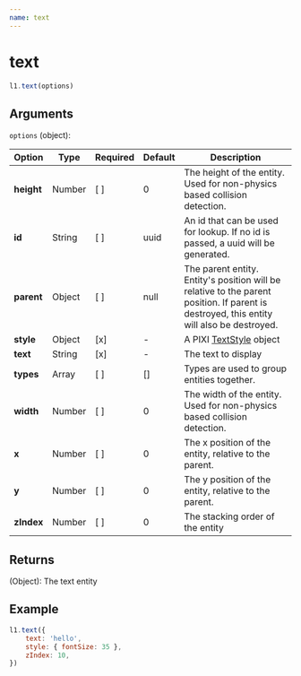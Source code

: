 ```yaml
---
name: text
---
```


# text

```js
l1.text(options)
```

## Arguments

`options` (object):

Option | Type | Required | Default | Description
-- | -- | -- | -- | --
**height** | Number | [ ] | 0 | The height of the entity. Used for non-physics based collision detection.
**id** | String | [ ] | uuid | An id that can be used for lookup. If no id is passed, a uuid will be generated.
**parent** | Object | [ ] | null | The parent entity. Entity's position will be relative to the parent position. If parent is destroyed, this entity will also be destroyed.
**style** | Object | [x] | - | A PIXI [TextStyle](http://pixijs.download/dev/docs/PIXI.TextStyle.html) object
**text** | String | [x] | - | The text to display
**types** | Array | [ ] | [] | Types are used to group entities together.
**width** | Number | [ ] | 0 | The width of the entity. Used for non-physics based collision detection.
**x** | Number | [ ] | 0 | The x position of the entity, relative to the parent.
**y** | Number | [ ] | 0 | The y position of the entity, relative to the parent.
**zIndex** | Number | [ ] | 0 | The stacking order of the entity

## Returns

(Object): The text entity

## Example

```js
l1.text({
    text: 'hello',
    style: { fontSize: 35 },
    zIndex: 10,
})
```
